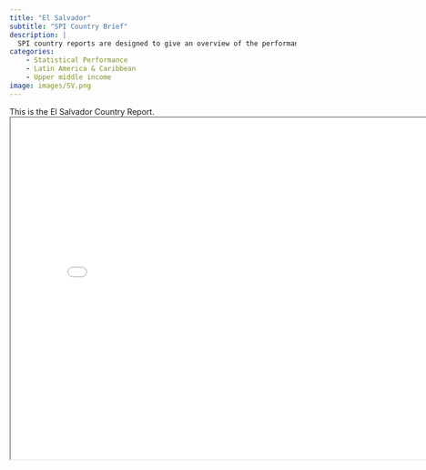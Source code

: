 ```yaml
---
title: "El Salvador"
subtitle: "SPI Country Brief"
description: |
  SPI country reports are designed to give an overview of the performance of El Salvador.
categories:
    - Statistical Performance
    - Latin America & Caribbean
    - Upper middle income
image: images/SV.png
---
```


This is the El Salvador Country Report.
<iframe src="charts/El Salvador_chart.html" width="800" height="600"></iframe>

